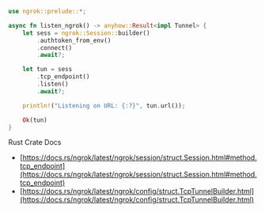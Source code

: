 ```rust
use ngrok::prelude::*;

async fn listen_ngrok() -> anyhow::Result<impl Tunnel> {
    let sess = ngrok::Session::builder()
        .authtoken_from_env()
        .connect()
        .await?;

    let tun = sess
        .tcp_endpoint()
        .listen()
        .await?;

    println!("Listening on URL: {:?}", tun.url());

    Ok(tun)
}
```

Rust Crate Docs

- [https://docs.rs/ngrok/latest/ngrok/session/struct.Session.html#method.tcp_endpoint](https://docs.rs/ngrok/latest/ngrok/session/struct.Session.html#method.tcp_endpoint)
- [https://docs.rs/ngrok/latest/ngrok/config/struct.TcpTunnelBuilder.html](https://docs.rs/ngrok/latest/ngrok/config/struct.TcpTunnelBuilder.html)
